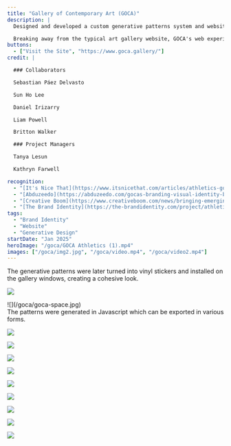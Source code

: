 ```yaml
---
title: "Gallery of Contemporary Art (GOCA)"
description: |
  Designed and developed a custom generative patterns system and website for GOCA, a Gallery of Contemporary Art in Chelsea, Manhattan that highlights emerging Asian artists. In collaboration with the team at [Athletics](https://athleticsnyc.com), the brand and website offer a dynamic introduction to these new voices, while creating a vibrant platform for the gallery to showcase fresh art, spark conversations, and host innovative ideas.

  Breaking away from the typical art gallery website, GOCA's web experience brings the focus on art and artists to life. With vibrant animations at its core, the site feels alive and constantly evolving. The shapes drawn from the logomark animate with purpose, forming shifting patterns over time. Features like current exhibits, artist stories, and highlighted pieces come together to tell the gallery’s story with clarity and vivid detail.
buttons:
  - ["Visit the Site", "https://www.goca.gallery/"]
credit: |

  ### Collaborators

  Sebastian Páez Delvasto

  Sun Ho Lee

  Daniel Irizarry

  Liam Powell

  Britton Walker

  ### Project Managers

  Tanya Lesun

  Kathryn Farwell

recognition:
  - "[It's Nice That](https://www.itsnicethat.com/articles/athletics-goca-graphic-design-project-020425)"
  - "[Abduzeedo](https://abduzeedo.com/gocas-branding-visual-identity-bridge-between-worlds)"
  - "[Creative Boom](https://www.creativeboom.com/news/bringing-emerging-asian-art-to-the-forefront-athletics-identity-for-goca/)"
  - "[The Brand Identity](https://the-brandidentity.com/project/athletics-modular-cross-cultural-identity-for-goca-is-about-putting-artists-in-the-spotlight)"
tags:
  - "Brand Identity"
  - "Website"
  - "Generative Design"
startDate: "Jan 2025"
heroImage: "/goca/GOCA Athletics (1).mp4"
images: ["/goca/img2.jpg", "/goca/video.mp4", "/goca/video2.mp4"]
---
```



<div>
  <Media src="/goca/GOCA Athletics.mp4" isVideo={true} />
  The generative patterns were later turned into vinyl stickers and installed on
  the gallery windows, creating a cohesive look.
</div>

![](/goca/goca-storefront.jpg)

<div>![](/goca/goca-space.jpg)</div>

<div>
  <Media src="/goca/GOCA Athletics (2).mp4" isVideo={true} />
  The patterns were generated in Javascript which can be exported in various
  forms.
</div>

<Media src="/goca/GOCA Athletics (3).mp4" isVideo={true} />

![](/goca/goca-catalog.jpg)

![](/goca/goca-flag.jpg)

![](/goca/goca-space.jpg)

![](/goca/goca-subway.jpg)

![](/goca/goca-subway2.jpg)

![](/goca/goca-event.jpg)

![](/goca/goca-event2.jpg)

![](/goca/goca-merch.jpg)

![](/goca/goca-merch2.jpg)
